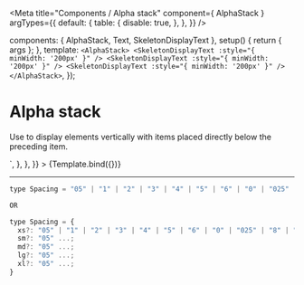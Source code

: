 
<Meta
  title="Components / Alpha stack"
  component={ AlphaStack }
  argTypes={{
    default: {
      table: {
        disable: true,
      },
    },
  }}
/>

  components: { AlphaStack, Text, SkeletonDisplayText },
  setup() {
    return { args };
  },
  template: `
    <AlphaStack>
      <SkeletonDisplayText :style="{ minWidth: '200px' }" />
      <SkeletonDisplayText :style="{ minWidth: '200px' }" />
      <SkeletonDisplayText :style="{ minWidth: '200px' }" />
    </AlphaStack>
  `,
});

# Alpha stack

Use to display elements vertically with items placed directly below the preceding item.

<Canvas>
  <Story
    name="Alpha stack"
    height="160px"
    parameters={{
      docs: {
        source: {
          code: dedent`
            <AlphaStack>
              <SkeletonDisplayText />
              <SkeletonDisplayText />
              <SkeletonDisplayText />
            </AlphaStack>
          `,
        },
      },
    }}
  >
    {Template.bind({})}
  </Story>
</Canvas>

<ArgsTable story="Alpha stack" />

---

```javascript
type Spacing = "05" | "1" | "2" | "3" | "4" | "5" | "6" | "0" | "025" | "8" | "10" | "12" | "16" | "20" | "24" | "28" | "32"

OR

type Spacing = {
  xs?: "05" | "1" | "2" | "3" | "4" | "5" | "6" | "0" | "025" | "8" | "10" | "12" | "16" | "20" | "24" | "28" | "32";
  sm?: "05" ...;
  md?: "05" ...;
  lg?: "05" ...;
  xl?: "05" ...;
}
```
